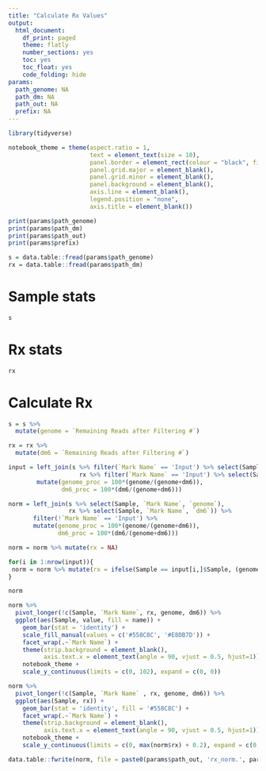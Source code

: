 ```yaml
---
title: "Calculate Rx Values"
output:
  html_document:
    df_print: paged
    theme: flatly
    number_sections: yes
    toc: yes
    toc_float: yes
    code_folding: hide
params:
  path_genome: NA
  path_dm: NA
  path_out: NA
  prefix: NA
---
```


```r
library(tidyverse)
```

```r
notebook_theme = theme(aspect.ratio = 1,
                       text = element_text(size = 10), 
                       panel.border = element_rect(colour = "black", fill=NA, size=0.5),
                       panel.grid.major = element_blank(), 
                       panel.grid.minor = element_blank(),
                       panel.background = element_blank(),
                       axis.line = element_blank(), 
                       legend.position = "none",
                       axis.title = element_blank())
```


```r
print(params$path_genome)
print(params$path_dm) 
print(params$path_out) 
print(params$prefix)
```

```r
s = data.table::fread(params$path_genome)
rx = data.table::fread(params$path_dm)
```
# Sample stats 

```r
s
```
# Rx stats

```r
rx
```
# Calculate Rx

```r
s = s %>%
  mutate(genome = `Remaining Reads after Filtering #`)

rx = rx %>%
  mutate(dm6 = `Remaining Reads after Filtering #`)

input = left_join(s %>% filter(`Mark Name` == 'Input') %>% select(Sample, `Mark Name`, `genome`), 
	                rx %>% filter(`Mark Name` == 'Input') %>% select(Sample, `Mark Name`, `dm6`)) %>%
        mutate(genome_proc = 100*(genome/(genome+dm6)),
               dm6_proc = 100*(dm6/(genome+dm6)))  

norm = left_join(s %>% select(Sample, `Mark Name`, `genome`), 
                 rx %>% select(Sample, `Mark Name`, `dm6`)) %>% 
       filter(!`Mark Name` == 'Input') %>%
       mutate(genome_proc = 100*(genome/(genome+dm6)),
              dm6_proc = 100*(dm6/(genome+dm6)))  

norm = norm %>% mutate(rx = NA)

for(i in 1:nrow(input)){
 norm = norm %>% mutate(rx = ifelse(Sample == input[i,]$Sample, (genome_proc/dm6_proc)/(input[i,]$genome_proc/input[i,]$dm6_proc), rx))
}

norm
```

```r
norm %>% 
  pivot_longer(!c(Sample, `Mark Name`, rx, genome, dm6)) %>%
  ggplot(aes(Sample, value, fill = name)) +
    geom_bar(stat = 'identity') +
    scale_fill_manual(values = c('#558C8C', '#E8DB7D')) +
    facet_wrap(.~`Mark Name`) +
    theme(strip.background = element_blank(),
          axis.text.x = element_text(angle = 90, vjust = 0.5, hjust=1)) +
    notebook_theme +
    scale_y_continuous(limits = c(0, 102), expand = c(0, 0))
```

```r
norm %>% 
  pivot_longer(!c(Sample, `Mark Name` , rx, genome, dm6)) %>% 
  ggplot(aes(Sample, rx)) +
    geom_bar(stat = 'identity', fill = '#558C8C') +
    facet_wrap(.~`Mark Name`) +
    theme(strip.background = element_blank(),
          axis.text.x = element_text(angle = 90, vjust = 0.5, hjust=1)) +
    notebook_theme +
    scale_y_continuous(limits = c(0, max(norm$rx) + 0.2), expand = c(0, 0)) 
```


```r
data.table::fwrite(norm, file = paste0(params$path_out, 'rx_norm.', params$prefix, '.txt'))
```
